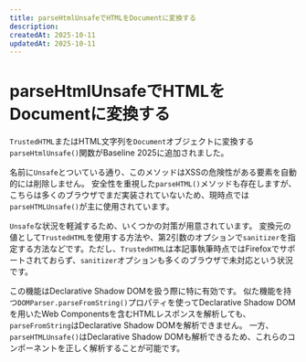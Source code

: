 ```yaml
---
title: parseHtmlUnsafeでHTMLをDocumentに変換する
description:
createdAt: 2025-10-11
updatedAt: 2025-10-11
---
```



# parseHtmlUnsafeでHTMLをDocumentに変換する

<BaselineStatus featureId="parse-html-unsafe" />

`TrustedHTML`またはHTML文字列を`Document`オブジェクトに変換する`parseHtmlUnsafe()`関数がBaseline 2025に追加されました。

名前に`Unsafe`とついている通り、このメソッドはXSSの危険性がある要素を自動的には削除しません。
安全性を重視した`parseHTML()`メソッドも存在しますが、こちらは多くのブラウザでまだ実装されていないため、現時点では`parseHTMLUnsafe()`が主に使用されています。

`Unsafe`な状況を軽減するため、いくつかの対策が用意されています。
変換元の値として`TrustedHTML`を使用する方法や、第2引数のオプションで`sanitizer`を指定する方法などです。ただし、`TrustedHTML`は本記事執筆時点ではFirefoxでサポートされておらず、`sanitizer`オプションも多くのブラウザで未対応という状況です。

この機能はDeclarative Shadow DOMを扱う際に特に有効です。
似た機能を持つ`DOMParser.parseFromString()`プロパティを使ってDeclarative Shadow DOMを用いたWeb Componentsを含むHTMLレスポンスを解析しても、`parseFromString`はDeclarative Shadow DOMを解析できません。
一方、`parseHTMLUnsafe()`はDeclarative Shadow DOMも解析できるため、これらのコンポーネントを正しく解析することが可能です。
